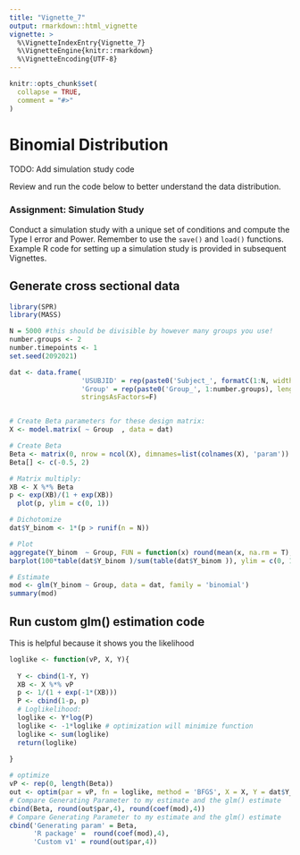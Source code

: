 ```yaml
---
title: "Vignette_7"
output: rmarkdown::html_vignette
vignette: >
  %\VignetteIndexEntry{Vignette_7}
  %\VignetteEngine{knitr::rmarkdown}
  %\VignetteEncoding{UTF-8}
---
```


```r
knitr::opts_chunk$set(
  collapse = TRUE,
  comment = "#>"
)
```

# Binomial Distribution

TODO: Add simulation study code

Review and run the code below to better understand the data distribution. 

### Assignment: Simulation Study
Conduct a simulation study with a unique set of conditions and compute the Type I error and Power. Remember to use the `save()` and `load()` functions. Example R code for setting up a simulation study is provided in subsequent Vignettes. 



## Generate cross sectional data


```r
library(SPR)
library(MASS)

N = 5000 #this should be divisible by however many groups you use!
number.groups <- 2
number.timepoints <- 1
set.seed(2092021)

dat <- data.frame(
                  'USUBJID' = rep(paste0('Subject_', formatC(1:N, width = 4, flag = '0')), length.out= N*number.timepoints),
                  'Group' = rep(paste0('Group_', 1:number.groups), length.out = N*number.timepoints),
                  stringsAsFactors=F)


# Create Beta parameters for these design matrix:
X <- model.matrix( ~ Group  , data = dat) 

# Create Beta
Beta <- matrix(0, nrow = ncol(X), dimnames=list(colnames(X), 'param'))
Beta[] <- c(-0.5, 2)

# Matrix multiply:
XB <- X %*% Beta
p <- exp(XB)/(1 + exp(XB))
  plot(p, ylim = c(0, 1))

# Dichotomize
dat$Y_binom <- 1*(p > runif(n = N))

# Plot
aggregate(Y_binom  ~ Group, FUN = function(x) round(mean(x, na.rm = T),2), dat = dat, na.action = na.pass)
barplot(100*table(dat$Y_binom )/sum(table(dat$Y_binom )), ylim = c(0, 100), ylab = 'Percentage', col = 'grey', main = 'Binomial')

# Estimate
mod <- glm(Y_binom ~ Group, data = dat, family = 'binomial')
summary(mod)

```


## Run custom glm() estimation code 
This is helpful because it shows you the likelihood


```r

loglike <- function(vP, X, Y){
  
  Y <- cbind(1-Y, Y)
  XB <- X %*% vP
  p <- 1/(1 + exp(-1*(XB)))
  P <- cbind(1-p, p)
  # Loglikelihood:
  loglike <- Y*log(P)
  loglike <- -1*loglike # optimization will minimize function
  loglike <- sum(loglike)
  return(loglike)
  
}

# optimize
vP <- rep(0, length(Beta))
out <- optim(par = vP, fn = loglike, method = 'BFGS', X = X, Y = dat$Y_binom)
# Compare Generating Parameter to my estimate and the glm() estimate
cbind(Beta, round(out$par,4), round(coef(mod),4))
# Compare Generating Parameter to my estimate and the glm() estimate
cbind('Generating param' = Beta, 
      'R package' =  round(coef(mod),4), 
      'Custom v1' = round(out$par,4))

```

